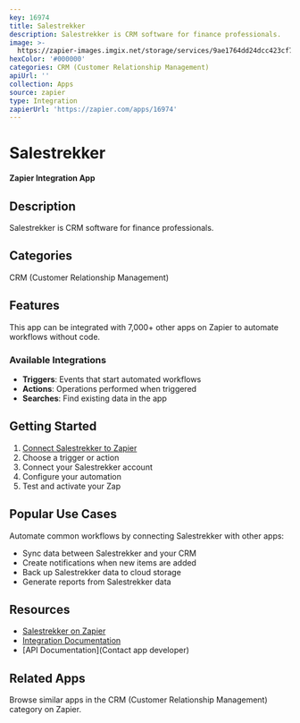 ```yaml
---
key: 16974
title: Salestrekker
description: Salestrekker is CRM software for finance professionals.
image: >-
  https://zapier-images.imgix.net/storage/services/9ae1764dd24dcc423cf7ee24d38d4668.png?auto=format%2Ccompress&ixlib=python-3.0.0&q=50
hexColor: '#000000'
categories: CRM (Customer Relationship Management)
apiUrl: ''
collection: Apps
source: zapier
type: Integration
zapierUrl: 'https://zapier.com/apps/16974'
---
```

# Salestrekker

**Zapier Integration App**

## Description

Salestrekker is CRM software for finance professionals.

## Categories

CRM (Customer Relationship Management)

## Features

This app can be integrated with 7,000+ other apps on Zapier to automate workflows without code.

### Available Integrations

- **Triggers**: Events that start automated workflows
- **Actions**: Operations performed when triggered
- **Searches**: Find existing data in the app

## Getting Started

1. [Connect Salestrekker to Zapier](https://zapier.com/apps/16974)
2. Choose a trigger or action
3. Connect your Salestrekker account
4. Configure your automation
5. Test and activate your Zap

## Popular Use Cases

Automate common workflows by connecting Salestrekker with other apps:

- Sync data between Salestrekker and your CRM
- Create notifications when new items are added
- Back up Salestrekker data to cloud storage
- Generate reports from Salestrekker data

## Resources

- [Salestrekker on Zapier](https://zapier.com/apps/16974)
- [Integration Documentation](https://zapier.com/apps/16974/integrations)
- [API Documentation](Contact app developer)

## Related Apps

Browse similar apps in the CRM (Customer Relationship Management) category on Zapier.
